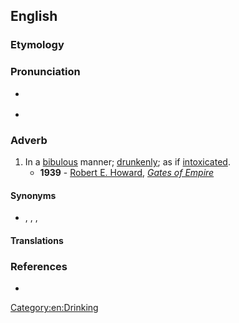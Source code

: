 ==English==
{{was wotd|2007|December|13}}

===Etymology===
{{suffix|en|bibulous|ly}}

===Pronunciation===
* {{a|RP|US}} {{IPA|/ˈbɪbjʊləsli/|lang=en}}
* {{audio|en-us-bibulously.ogg|Audio (US)|lang=en}}

===Adverb===
{{en-adv}}

# In a [[bibulous]] manner; [[drunkenly]]; as if [[intoxicated]].
#* '''1939''' - [[w:Robert E. Howard|Robert E. Howard]], ''[[s:Gates of Empire|Gates of Empire]]''
#*: {{ux|en|The Venetian captain, prodding among the butts and bales of the cargo, had discovered a stowaway--a fat, sandy-haired man in worn leather, snoring '''bibulously''' among the barrels.}}

====Synonyms====
* {{sense|drunkenly}} {{l|en|drunkenly}}, {{l|en|intoxicatedly}}, {{l|en|leglessly}}, {{l|en|winefully}}

====Translations====
{{trans-see|drunkenly}}

===References===
* {{R:Webster 1913}}

[[Category:en:Drinking]]